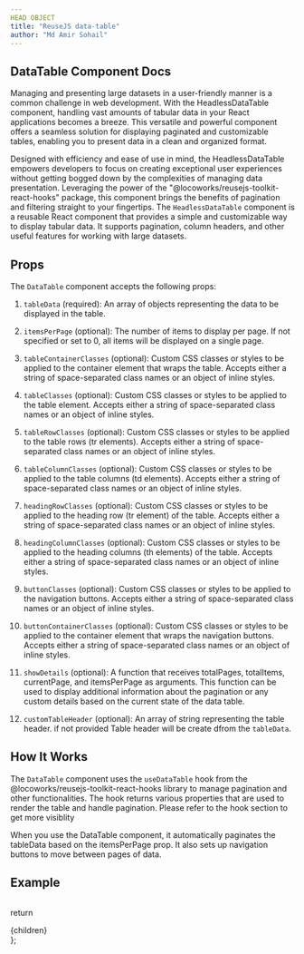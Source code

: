 ```yaml
---
HEAD OBJECT
title: "ReuseJS data-table"
author: "Md Amir Sohail"
---
```



## DataTable Component Docs

Managing and presenting large datasets in a user-friendly manner is a common challenge in web development. With the HeadlessDataTable component, handling vast amounts of tabular data in your React applications becomes a breeze. This versatile and powerful component offers a seamless solution for displaying paginated and customizable tables, enabling you to present data in a clean and organized format.

Designed with efficiency and ease of use in mind, the HeadlessDataTable empowers developers to focus on creating exceptional user experiences without getting bogged down by the complexities of managing data presentation. Leveraging the power of the "@locoworks/reusejs-toolkit-react-hooks" package, this component brings the benefits of pagination and filtering straight to your fingertips.
The `HeadlessDataTable` component is a reusable React component that provides a simple and customizable way to display tabular data. It supports pagination, column headers, and other useful features for working with large datasets.

## Props
The `DataTable` component accepts the following props:

1. `tableData` (required): An array of objects representing the data to be displayed in the table.

2. `itemsPerPage` (optional): The number of items to display per page. If not specified or set to 0, all items will be displayed on a single page.

3. `tableContainerClasses` (optional): Custom CSS classes or styles to be applied to the container element that wraps the table. Accepts either a string of space-separated class names or an object of inline styles.

4. `tableClasses` (optional): Custom CSS classes or styles to be applied to the table element. Accepts either a string of space-separated class names or an object of inline styles.

5. `tableRowClasses` (optional): Custom CSS classes or styles to be applied to the table rows (tr elements). Accepts either a string of space-separated class names or an object of inline styles.

6. `tableColumnClasses` (optional): Custom CSS classes or styles to be applied to the table columns (td elements). Accepts either a string of space-separated class names or an object of inline styles.

7. `headingRowClasses` (optional): Custom CSS classes or styles to be applied to the heading row (tr element) of the table. Accepts either a string of space-separated class names or an object of inline styles.

18. `headingColumnClasses` (optional): Custom CSS classes or styles to be applied to the heading columns (th elements) of the table. Accepts either a string of space-separated class names or an object of inline styles.

9. `buttonClasses` (optional): Custom CSS classes or styles to be applied to the navigation buttons. Accepts either a string of space-separated class names or an object of inline styles.

10. `buttonContainerClasses` (optional): Custom CSS classes or styles to be applied to the container element that wraps the navigation buttons. Accepts either a string of space-separated class names or an object of inline styles.

11. `showDetails` (optional): A function that receives totalPages, totalItems, currentPage, and itemsPerPage as arguments. This function can be used to display additional information about the pagination or any custom details based on the current state of the data table.

12. `customTableHeader` (optional): An array of string representing the table header. if not provided Table header will be create dfrom the `tableData`.


## How It Works
The `DataTable` component uses the `useDataTable` hook from the @locoworks/reusejs-toolkit-react-hooks library to manage pagination and other functionalities. The hook returns various properties that are used to render the table and handle pagination. Please refer to the hook section to get more visiblity

When you use the DataTable component, it automatically paginates the tableData based on the itemsPerPage prop. It also sets up navigation buttons to move between pages of data.
## Example
<Example />

```js path=../../components/data-table/Example name=Example
```


  return <SiteWrapper toc={toc}><div className="prose max-w-full mx-4 pb-10" >{children}</div></SiteWrapper>
};
